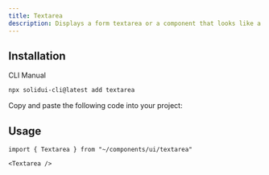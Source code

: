 ```yaml
---
title: Textarea
description: Displays a form textarea or a component that looks like a textarea.
---
```


<ComponentPreview name="textarea-demo" />

## Installation

<Tabs defaultValue="cli">

<TabsList>
  <TabsTrigger value="cli">CLI</TabsTrigger>
  <TabsTrigger value="manual">Manual</TabsTrigger>
</TabsList>

<TabsContent value="cli">

```bash
npx solidui-cli@latest add textarea
```

</TabsContent>

<TabsContent value="manual">

<Step>Copy and paste the following code into your project: </Step>

<ComponentSource name="textarea" />

</TabsContent>

</Tabs>

## Usage

```tsx
import { Textarea } from "~/components/ui/textarea"
```

```tsx
<Textarea />
```

